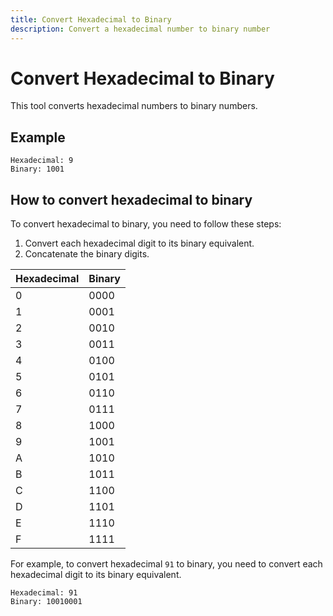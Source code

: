 ```yaml
---
title: Convert Hexadecimal to Binary
description: Convert a hexadecimal number to binary number
---
```


# Convert Hexadecimal to Binary

This tool converts hexadecimal numbers to binary numbers.

## Example

```text
Hexadecimal: 9
Binary: 1001
```

## How to convert hexadecimal to binary

To convert hexadecimal to binary, you need to follow these steps:

1. Convert each hexadecimal digit to its binary equivalent.
2. Concatenate the binary digits.

| Hexadecimal | Binary |
| ----------- | ------ |
| 0           | 0000   |
| 1           | 0001   |
| 2           | 0010   |
| 3           | 0011   |
| 4           | 0100   |
| 5           | 0101   |
| 6           | 0110   |
| 7           | 0111   |
| 8           | 1000   |
| 9           | 1001   |
| A           | 1010   |
| B           | 1011   |
| C           | 1100   |
| D           | 1101   |
| E           | 1110   |
| F           | 1111   |

For example, to convert hexadecimal `91` to binary, you need to convert each hexadecimal digit to its binary equivalent.

```text
Hexadecimal: 91
Binary: 10010001
```
